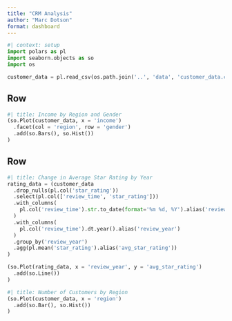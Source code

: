 ```yaml
--- 
title: "CRM Analysis"
author: "Marc Dotson"
format: dashboard
--- 
```


```python
#| context: setup
import polars as pl
import seaborn.objects as so
import os

customer_data = pl.read_csv(os.path.join('..', 'data', 'customer_data.csv'))
```

## Row {height=60%}

```python
#| title: Income by Region and Gender
(so.Plot(customer_data, x = 'income')
  .facet(col = 'region', row = 'gender')
  .add(so.Bars(), so.Hist())
)
```

## Row {height=40%}

```python
#| title: Change in Average Star Rating by Year
rating_data = (customer_data
  .drop_nulls(pl.col('star_rating'))
  .select(pl.col(['review_time', 'star_rating']))
  .with_columns(
    pl.col('review_time').str.to_date(format='%m %d, %Y').alias('review_time')
  )
  .with_columns(
    pl.col('review_time').dt.year().alias('review_year')
  )
  .group_by('review_year')
  .agg(pl.mean('star_rating').alias('avg_star_rating'))
)

(so.Plot(rating_data, x = 'review_year', y = 'avg_star_rating')
  .add(so.Line())
)
```

```python
#| title: Number of Customers by Region
(so.Plot(customer_data, x = 'region')
  .add(so.Bar(), so.Hist())
)
```

